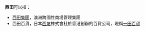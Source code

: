 '''西田'''可以指：
*[[西田集團|西田集團]]，澳洲跨國性商場管理集團
*西田百貨，日本[[西友|西友]]株式會社於香港創辦的百貨公司，現稱[[一田百貨|一田百貨]]
{{disambig|Cat=二字消歧义}}